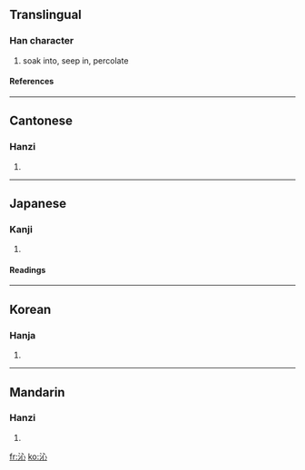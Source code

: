 ==Translingual==
===Han character===
{{Han char|rn=85|rad=水|as=04|sn=7|four=3310<sub>0</sub>|canj=水心 (EP)}}
# soak into, seep in, percolate
====References====
{{Han ref|kx=0609.110|dkj=17182|dj=1002.080|hdz=31574.020|uh=6C81|ud=27777|bh=A847|bd=43079}}

----
==Cantonese==
===Hanzi===
{{yue-hanzi|jyut=|y=sam3}}
# {{defn|Cantonese}}

----
==Japanese==
===Kanji===
{{ja-kanji|grade=|rs=水04}}
# {{defn|Japanese}} 
====Readings====
{{ja-readings|on=[[しん]] (shin)|kun=[[しみる]] (shimiru)}}

----
==Korean==
===Hanja===
{{ko-hanja|hangeul=심|eumhun=|rv=sim|mr=sim|y=sim}}
# {{defn|Korean}}

----
==Mandarin==
===Hanzi===
{{cmn-hanzi|pin=[[qìn]] ([[qin4]])|wg=ch'in<sup>4</sup>}}
# {{defn|Mandarin}}

[[fr:沁]]
[[ko:沁]]